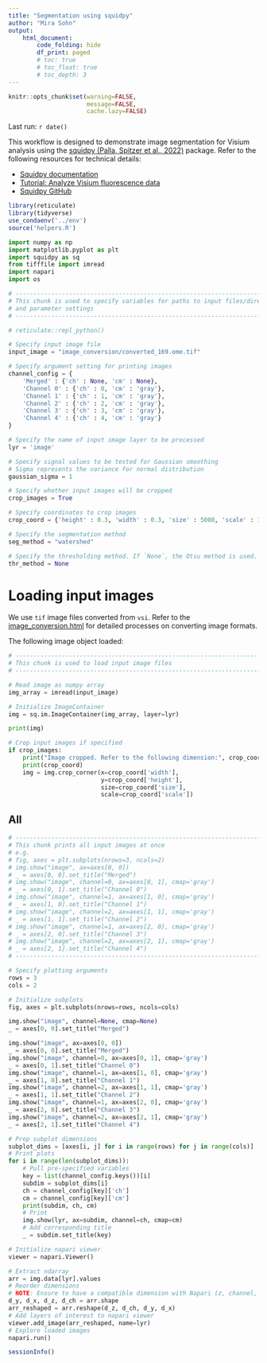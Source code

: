 ```yaml
---
title: "Segmentation using squidpy"
author: "Mira Sohn"
output:
    html_document:
        code_folding: hide
        df_print: paged
        # toc: true
        # toc_float: true
        # toc_depth: 3
---
```


```r
knitr::opts_chunk$set(warning=FALSE,
                      message=FALSE,
                      cache.lazy=FALSE)
```

Last run: `r date()`

This workflow is designed to demonstrate image segmentation for Visium analysis 
using the [squidpy (Palla, Spitzer et al., 2022)](https://doi.org/10.1038/s41592-021-01358-2) package.
Refer to the following resources for technical details:

- [Squidpy documentation](https://squidpy.readthedocs.io/en/stable/index.html)
- [Tutorial: Analyze Visium fluorescence data](https://squidpy.readthedocs.io/en/stable/notebooks/tutorials/tutorial_visium_fluo.html)
- [Squidpy GitHub](https://github.com/scverse/squidpy)

```r
library(reticulate)
library(tidyverse)
use_condaenv('../env')
source('helpers.R')
```

```python
import numpy as np
import matplotlib.pyplot as plt
import squidpy as sq
from tifffile import imread
import napari
import os
```

```python

# ------------------------------------------------------------------------------
# This chunk is used to specify variables for paths to input files/directories
# and parameter settings
# ------------------------------------------------------------------------------

# reticulate::repl_python()

# Specify input image file
input_image = "image_conversion/converted_169.ome.tif"

# Specify argument setting for printing images
channel_config = {
    'Merged' : {'ch' : None, 'cm' : None},
    'Channel 0' : {'ch' : 0, 'cm' : 'gray'},
    'Channel 1' : {'ch' : 1, 'cm' : 'gray'},
    'Channel 2' : {'ch' : 2, 'cm' : 'gray'},
    'Channel 3' : {'ch' : 3, 'cm' : 'gray'},
    'Channel 4' : {'ch' : 4, 'cm' : 'gray'}
}

# Specify the name of input image layer to be processed
lyr = 'image'

# Specify signal values to be tested for Gaussian smoothing
# Sigma represents the variance for normal distribution
gaussian_sigma = 1

# Specify whether input images will be cropped
crop_images = True

# Specify coordinates to crop images
crop_coord = {'height' : 0.3, 'width' : 0.3, 'size' : 5000, 'scale' : 1}

# Specify the segmentation method
seg_method = "watershed"

# Specify the thresholding method. If `None`, the Otsu method is used.
thr_method = None
```

# Loading input images {.tabset}

We use `tif` image files converted from `vsi`. Refer to the [image_conversion.html](image_conversion.html) 
for detailed processes on converting image formats.

The following image object loaded:

```python

# ------------------------------------------------------------------------------
# This chunk is used to load input image files
# ------------------------------------------------------------------------------

# Read image as numpy array
img_array = imread(input_image)

# Initialize ImageContainer
img = sq.im.ImageContainer(img_array, layer=lyr)

print(img)

# Crop input images if specified
if crop_images:
    print("Image cropped. Refer to the following dimension:", crop_coord)
    print(crop_coord)
    img = img.crop_corner(x=crop_coord['width'],
                          y=crop_coord['height'],
                          size=crop_coord['size'],
                          scale=crop_coord['scale'])
```

## All

```python

# ------------------------------------------------------------------------------
# This chunk prints all input images at once
# e.g.
# fig, axes = plt.subplots(nrows=3, ncols=2)
# img.show("image", ax=axes[0, 0])
# _ = axes[0, 0].set_title("Merged")
# img.show("image", channel=0, ax=axes[0, 1], cmap='gray')
# _ = axes[0, 1].set_title("Channel 0")
# img.show("image", channel=1, ax=axes[1, 0], cmap='gray')
# _ = axes[1, 0].set_title("Channel 1")
# img.show("image", channel=2, ax=axes[1, 1], cmap='gray')
# _ = axes[1, 1].set_title("Channel 2")
# img.show("image", channel=1, ax=axes[2, 0], cmap='gray')
# _ = axes[2, 0].set_title("Channel 3")
# img.show("image", channel=2, ax=axes[2, 1], cmap='gray')
# _ = axes[2, 1].set_title("Channel 4")
# ------------------------------------------------------------------------------

# Specify plotting arguments
rows = 3
cols = 2

# Initialize subplots
fig, axes = plt.subplots(nrows=rows, ncols=cols)

img.show("image", channel=None, cmap=None)
_ = axes[0, 0].set_title("Merged")
```

```python
img.show("image", ax=axes[0, 0])
_ = axes[0, 0].set_title("Merged")
img.show("image", channel=0, ax=axes[0, 1], cmap='gray')
_ = axes[0, 1].set_title("Channel 0")
img.show("image", channel=1, ax=axes[1, 0], cmap='gray')
_ = axes[1, 0].set_title("Channel 1")
img.show("image", channel=2, ax=axes[1, 1], cmap='gray')
_ = axes[1, 1].set_title("Channel 2")
img.show("image", channel=1, ax=axes[2, 0], cmap='gray')
_ = axes[2, 0].set_title("Channel 3")
img.show("image", channel=2, ax=axes[2, 1], cmap='gray')
_ = axes[2, 1].set_title("Channel 4")

# Prep subplot dimensions
subplot_dims = [axes[i, j] for i in range(rows) for j in range(cols)]
# Print plots
for i in range(len(subplot_dims)):
    # Pull pre-specified variables
    key = list(channel_config.keys())[i]
    subdim = subplot_dims[i]
    ch = channel_config[key]['ch']
    cm = channel_config[key]['cm']
    print(subdim, ch, cm)
    # Print
    img.show(lyr, ax=subdim, channel=ch, cmap=cm)
    # Add corresponding title
    _ = subdim.set_title(key)

# Initialize napari viewer
viewer = napari.Viewer()

# Extract ndarray
arr = img.data[lyr].values
# Reorder dimensions
# NOTE: Ensure to have a compatible dimension with Napari (z, channel, y, z)
d_y, d_x, d_z, d_ch = arr.shape
arr_reshaped = arr.reshape(d_z, d_ch, d_y, d_x)
# Add layers of interest to napari viewer
viewer.add_image(arr_reshaped, name=lyr)
# Explore loaded images
napari.run()
```

```r
sessionInfo()
```
